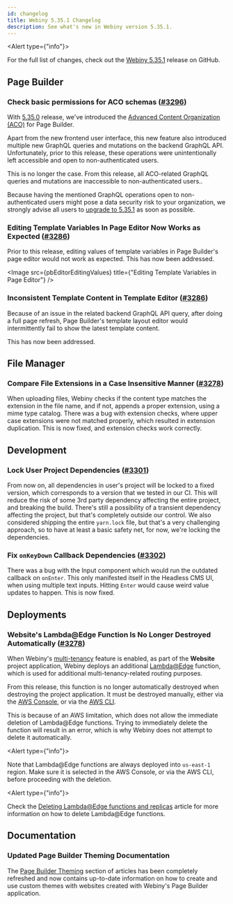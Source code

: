 ```yaml
---
id: changelog
title: Webiny 5.35.1 Changelog
description: See what's new in Webiny version 5.35.1.
---
```


<Alert type={"info"}>

For the full list of changes, check out the [Webiny 5.35.1](https://github.com/webiny/webiny-js/releases/tag/v5.35.1)
release on GitHub.

</Alert>


## Page Builder

### Check basic permissions for ACO schemas ([#3296](https://github.com/webiny/webiny-js/pull/3296))

With [5.35.0](/docs/release-notes/5.35.0/changelog) release, we've introduced the [Advanced Content Organization (ACO)](/docs/release-notes/5.35.0/changelog#introducing-advanced-content-organization-for-page-builder) for Page Builder. 

Apart from the new frontend user interface, this new feature also introduced multiple new GraphQL queries and mutations on the backend GraphQL API. Unfortunately, prior to this release, these operations were unintentionally left accessible and open to non-authenticated users.

This is no longer the case. From this release, all ACO-related GraphQL queries and mutations are inaccessible to non-authenticated users..

<Alert type="danger">

  Because having the mentioned GraphQL operations open to non-authenticated users might pose a data security risk to your organization, we strongly advise all users to [upgrade to 5.35.1](/docs/release-notes/5.35.1/upgrade-guide) as soon as possible.

</Alert>

### Editing Template Variables In Page Editor Now Works as Expected ([#3286](https://github.com/webiny/webiny-js/pull/3286))

Prior to this release, editing values of template variables in Page Builder's page editor would not work as expected. This has now been addressed.

<Image src={pbEditorEditingValues} title={"Editing Template Variables in Page Editor"} />

### Inconsistent Template Content in Template Editor  ([#3286](https://github.com/webiny/webiny-js/pull/3286))

Because of an issue in the related backend GraphQL API query, after doing a full page refresh, Page Builder's template layout editor would intermittently fail to show the latest template content.

This has now been addressed.

## File Manager

### Compare File Extensions in a Case Insensitive Manner ([#3278](https://github.com/webiny/webiny-js/pull/3293))
When uploading files, Webiny checks if the content type matches the extension in the file name, and if not, appends a proper extension, using a mime type catalog. There was a bug with extension checks, where upper case extensions were not matched properly, which resulted in extension duplication. This is now fixed, and extension checks work correctly.

## Development

### Lock User Project Dependencies ([#3301](https://github.com/webiny/webiny-js/pull/3301))
From now on, all dependencies in user's project will be locked to a fixed version, which corresponds to a version that we tested in our CI. This will reduce the risk of some 3rd party dependency affecting the entire project, and breaking the build. There's still a possibility of a transient dependency affecting the project, but that's completely outside our control.  We also considered shipping the entire `yarn.lock` file, but that's a very challenging approach, so to have at least a basic safety net, for now, we're locking the dependencies.

### Fix `onKeyDown` Callback Dependencies ([#3302](https://github.com/webiny/webiny-js/pull/3302))
There was a bug with the Input component which would run the outdated callback on `onEnter`. This only manifested itself in the Headless CMS UI, when using multiple text inputs. Hitting `Enter` would cause weird value updates to happen. This is now fixed.

## Deployments

### Website's Lambda@Edge Function Is No Longer Destroyed Automatically ([#3278](https://github.com/webiny/webiny-js/pull/3278))

When Webiny's [multi-tenancy](/docs/enterprise/multi-tenancy) feature is enabled, as part of the **Website** project application, Webiny deploys an additional [Lambda@Edge](https://aws.amazon.com/lambda/edge/) function, which is used for additional multi-tenancy-related routing purposes.

From this release, this function is no longer automatically destroyed when destroying the project application. It must be destroyed manually, either via the [AWS Console](https://aws.amazon.com/console/), or via the [AWS CLI](https://aws.amazon.com/cli/).

This is because of an AWS limitation, which does not allow the immediate deletion of Lambda@Edge functions. Trying to immediately delete the function will result in an error, which is why Webiny does not attempt to delete it automatically.

<Alert type={"info"}>

Note that Lambda@Edge functions are always deployed into `us-east-1` region. Make sure it is selected in the AWS
Console, or via the AWS CLI, before proceeding with the deletion.

</Alert>

<Alert type={"info"}>

Check the [Deleting Lambda@Edge functions and
replicas](https://docs.aws.amazon.com/AmazonCloudFront/latest/DeveloperGuide/lambda-edge-delete-replicas.html) article
for more information on how to delete Lambda@Edge functions.

</Alert>

## Documentation

### Updated Page Builder Theming Documentation

The [Page Builder Theming](/docs/page-builder/theming/introduction) section of articles has been completely refreshed and now contains up-to-date information on how to create and use custom themes with websites created with Webiny's Page Builder application.
